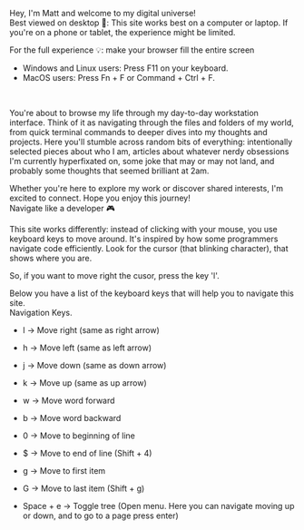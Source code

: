 Hey, I'm Matt and welcome to my digital universe!
<br/>
Best viewed on desktop 🔴: This site works best on a computer or laptop. If you're on a phone or tablet, the experience might be limited.

For the full experience 💡: make your browser fill the entire screen

- Windows and Linux users: Press F11 on your keyboard.
- MacOS users: Press Fn + F or Command + Ctrl + F.

<br/>

You're about to browse my life through my day-to-day workstation interface. Think of it as navigating through the files and folders of my world, from quick terminal commands to deeper dives into my thoughts and projects. Here you'll stumble across random bits of everything: intentionally selected pieces about who I am, articles about whatever nerdy obsessions I'm currently hyperfixated on, some joke that may or may not land, and probably some thoughts that seemed brilliant at 2am.

Whether you're here to explore my work or discover shared interests, I'm excited to connect. Hope you enjoy this journey!
<br/>
Navigate like a developer 🎮

This site works differently: instead of clicking with your mouse, you use keyboard keys to move around. It's inspired by how some programmers navigate code efficiently. Look for the cursor (that blinking character), that shows where you are.

So, if you want to move right the cusor, press the key 'l'.

Below you have a list of the keyboard keys that will help you to navigate this site.
<br/>
Navigation Keys.

- l → Move right (same as right arrow)
- h → Move left (same as left arrow)
- j → Move down (same as down arrow)
- k → Move up (same as up arrow)
- w → Move word forward
- b → Move word backward
- 0 → Move to beginning of line
- $ → Move to end of line (Shift + 4)
- g → Move to first item
- G → Move to last item (Shift + g)

- Space + e → Toggle tree (Open menu. Here you can navigate moving up or down, and to go to a page press enter)
